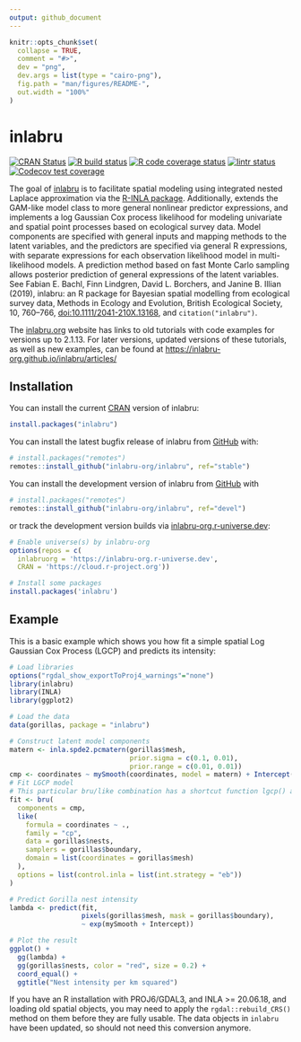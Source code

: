```yaml
---
output: github_document
---
```


<!-- README.md is generated from README.Rmd. Please edit that file -->

```r
knitr::opts_chunk$set(
  collapse = TRUE,
  comment = "#>",
  dev = "png",
  dev.args = list(type = "cairo-png"),
  fig.path = "man/figures/README-",
  out.width = "100%"
)
```

# inlabru

<!-- badges: start -->
[![CRAN Status](http://www.r-pkg.org/badges/version/inlabru)](https://cran.r-project.org/package=inlabru)
[![R build status](https://github.com/inlabru-org/inlabru/workflows/R-CMD-check/badge.svg)](https://github.com/inlabru-org/inlabru/actions)
[![R code coverage status](https://github.com/inlabru-org/inlabru/workflows/test-coverage/badge.svg)](https://github.com/inlabru-org/inlabru/actions)
[![lintr status](https://github.com/inlabru-org/inlabru/workflows/lint/badge.svg)](https://github.com/inlabru-org/inlabru/actions)
[![Codecov test coverage](https://codecov.io/gh/inlabru-org/inlabru/branch/devel/graph/badge.svg)](https://app.codecov.io/gh/inlabru-org/inlabru?branch=devel)
<!-- badges: end -->

The goal of [inlabru](http://inlabru.org) is to facilitate spatial modeling using integrated nested Laplace approximation via the [R-INLA package](https://www.r-inla.org).
Additionally, extends the GAM-like model class to more general nonlinear predictor
expressions, and implements a log Gaussian Cox process likelihood for 
modeling univariate and spatial point processes based on ecological survey data.
Model components are specified with general inputs and mapping methods to the
latent variables, and the predictors are specified via general R expressions,
with separate expressions for each observation likelihood model in
multi-likelihood models. A prediction method based on fast Monte Carlo sampling
allows posterior prediction of general expressions of the latent variables.
See
Fabian E. Bachl, Finn Lindgren, David L. Borchers, and Janine B. Illian (2019), inlabru: an R package for Bayesian
spatial modelling from ecological survey data, Methods in Ecology and Evolution, British Ecological Society, 10,
760--766, [doi:10.1111/2041-210X.13168](https://doi.org/10.1111/2041-210X.13168), and `citation("inlabru")`.

The [inlabru.org](http://inlabru.org) website has links to old tutorials with code examples for versions up to 2.1.13.
For later versions, updated versions of these tutorials, as well as new examples, can be found at [https://inlabru-org.github.io/inlabru/articles/](https://inlabru-org.github.io/inlabru/articles/)

## Installation

You can install the current [CRAN](https://CRAN.R-project.org) version of inlabru:
```r
install.packages("inlabru")
```

You can install the latest bugfix release of inlabru from [GitHub](https://github.com/inlabru-org/inlabru) with:
```r
# install.packages("remotes")
remotes::install_github("inlabru-org/inlabru", ref="stable")
```

You can install the development version of inlabru from [GitHub](https://github.com/inlabru-org/inlabru) with
```r
# install.packages("remotes")
remotes::install_github("inlabru-org/inlabru", ref="devel")
```
or track the development version builds via [inlabru-org.r-universe.dev](https://inlabru-org.r-universe.dev/ui#builds):
```r
# Enable universe(s) by inlabru-org
options(repos = c(
  inlabruorg = 'https://inlabru-org.r-universe.dev',
  CRAN = 'https://cloud.r-project.org'))

# Install some packages
install.packages('inlabru')
```

## Example

This is a basic example which shows you how fit a simple spatial Log Gaussian Cox Process (LGCP)
and predicts its intensity:
```r
# Load libraries
options("rgdal_show_exportToProj4_warnings"="none")
library(inlabru)
library(INLA)
library(ggplot2)

# Load the data
data(gorillas, package = "inlabru")

# Construct latent model components
matern <- inla.spde2.pcmatern(gorillas$mesh, 
                              prior.sigma = c(0.1, 0.01), 
                              prior.range = c(0.01, 0.01))
cmp <- coordinates ~ mySmooth(coordinates, model = matern) + Intercept(1)
# Fit LGCP model
# This particular bru/like combination has a shortcut function lgcp() as well
fit <- bru(
  components = cmp,
  like(
    formula = coordinates ~ .,
    family = "cp",
    data = gorillas$nests,
    samplers = gorillas$boundary,
    domain = list(coordinates = gorillas$mesh)
  ),
  options = list(control.inla = list(int.strategy = "eb"))
)

# Predict Gorilla nest intensity
lambda <- predict(fit,
                  pixels(gorillas$mesh, mask = gorillas$boundary),
                  ~ exp(mySmooth + Intercept))

# Plot the result
ggplot() + 
  gg(lambda) +
  gg(gorillas$nests, color = "red", size = 0.2) +
  coord_equal() +
  ggtitle("Nest intensity per km squared")
```
If you have an R installation with PROJ6/GDAL3, and INLA >= 20.06.18, and
loading old spatial objects, you may need to apply the `rgdal::rebuild_CRS()`
method on them before they are fully usable. The data objects in `inlabru` have
been updated, so should not need this conversion anymore.
